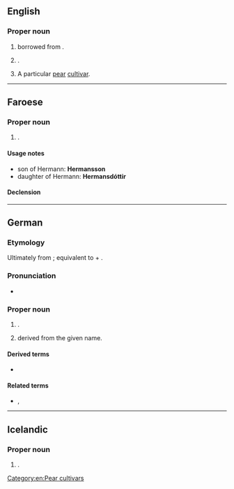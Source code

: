 ==English==
{{wikipedia}}

===Proper noun===
{{en-prop}}

# {{surname|en|from=German|dot=}} borrowed from {{bor|en|de|Hermann}}.
# {{place|en|city/county seat|co/Gasconade County|s/Missouri|c/USA}}.
# A particular [[pear]] [[cultivar]].

[[Category:en:Pear cultivars]]

----

==Faroese==

===Proper noun===
{{head|fo|proper noun|g=m}}

# {{given name|fo|male}}.

====Usage notes====
* son of Hermann: '''Hermansson'''
* daughter of Hermann: '''Hermansdóttir'''

====Declension====
{{fo-decl-proper-noun-s-indef|Hermann|Hermann|Hermanni|Hermans}}

----

==German==
===Etymology===
Ultimately from {{der|de|gem-pro|*harjaz}} {{m|gem-pro|*mann-}}; equivalent to {{m|de|Heer||army}} + {{m|de|Mann||man}}.
===Pronunciation===
* {{audio|de|De-Hermann.ogg|Audio}}

===Proper noun===
{{de-proper noun|m}}

# {{given name|de|male|eq=Herman}}.
# {{surname|de|from=given names|dot=}} derived from the given name.

====Derived terms====
* {{l|de|Hermannsdenkmal}}

====Related terms====
* {{l|de|Hermine}}, {{l|de|Hermina}}

----

==Icelandic==

===Proper noun===
{{head|is|proper noun|g=m}}

# {{given name|is|male|eq=Herman}}.